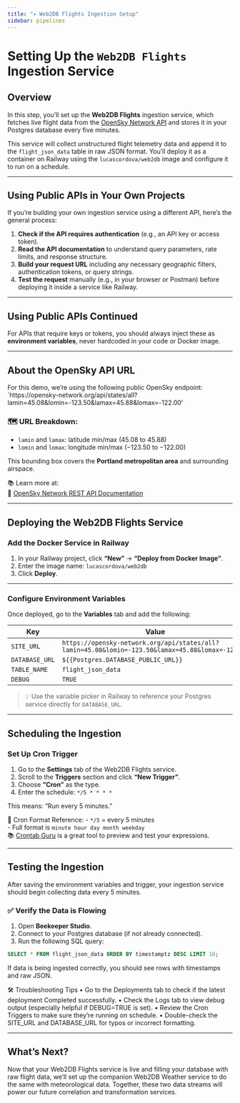 ```yaml
---
title: "✈️ Web2DB Flights Ingestion Setup"
sidebar: pipelines
---
```


# Setting Up the `Web2DB Flights` Ingestion Service

## Overview

In this step, you’ll set up the **Web2DB Flights** ingestion service, which fetches live flight data from the [OpenSky Network API](https://opensky-network.org/apidoc/rest.html) and stores it in your Postgres database every five minutes.

This service will collect unstructured flight telemetry data and append it to the `flight_json_data` table in raw JSON format. You'll deploy it as a container on Railway using the `lucascordova/web2db` image and configure it to run on a schedule.

---

## Using Public APIs in Your Own Projects

If you're building your own ingestion service using a different API, here’s the general process:

1. **Check if the API requires authentication** (e.g., an API key or access token).
2. **Read the API documentation** to understand query parameters, rate limits, and response structure.
3. **Build your request URL** including any necessary geographic filters, authentication tokens, or query strings.
4. **Test the request** manually (e.g., in your browser or Postman) before deploying it inside a service like Railway.

--- 

## Using Public APIs Continued

For APIs that require keys or tokens, you should always inject these as **environment variables**, never hardcoded in your code or Docker image.

---

## About the OpenSky API URL

For this demo, we're using the following public OpenSky endpoint:
`https://opensky-network.org/api/states/all?lamin=45.08&lomin=-123.50&lamax=45.88&lomax=-122.00'

### 🗺️ URL Breakdown:

- `lamin` and `lamax`: latitude min/max (45.08 to 45.88)
- `lomin` and `lomax`: longitude min/max (−123.50 to −122.00)

This bounding box covers the **Portland metropolitan area** and surrounding airspace.

📚 Learn more at:  
🔗 [OpenSky Network REST API Documentation](https://opensky-network.org/apidoc/rest.html)

---

## Deploying the Web2DB Flights Service

### Add the Docker Service in Railway

1. In your Railway project, click **“New”** → **“Deploy from Docker Image”**.
2. Enter the image name:  `lucascordova/web2db`
3. Click **Deploy**.

---

### Configure Environment Variables

Once deployed, go to the **Variables** tab and add the following:

| Key            | Value                                                                                      |
|----------------|--------------------------------------------------------------------------------------------|
| `SITE_URL`     | `https://opensky-network.org/api/states/all?lamin=45.08&lomin=-123.50&lamax=45.88&lomax=-122.00` |
| `DATABASE_URL` | `${{Postgres.DATABASE_PUBLIC_URL}}`                                                       |
| `TABLE_NAME`   | `flight_json_data`                                                                         |
| `DEBUG`        | `TRUE`                                                                                     |

> 💡 Use the variable picker in Railway to reference your Postgres service directly for `DATABASE_URL`.

---

## Scheduling the Ingestion

### Set Up Cron Trigger

1. Go to the **Settings** tab of the Web2DB Flights service.
2. Scroll to the **Triggers** section and click **“New Trigger”**.
3. Choose **“Cron”** as the type.
4. Enter the schedule: `*/5 * * * *`

This means: "Run every 5 minutes."

🧠 Cron Format Reference:
- `*/5` = every 5 minutes  
- Full format is `minute hour day month weekday`  
📚 [Crontab Guru](https://crontab.guru/#*/5_*_*_*_*) is a great tool to preview and test your expressions.

---

## Testing the Ingestion

After saving the environment variables and trigger, your ingestion service should begin collecting data every 5 minutes.

### ✅ Verify the Data is Flowing

1. Open **Beekeeper Studio**.
2. Connect to your Postgres database (if not already connected).
3. Run the following SQL query:

```sql
SELECT * FROM flight_json_data ORDER BY timestamptz DESC LIMIT 10;
```

If data is being ingested correctly, you should see rows with timestamps and raw JSON.

🛠️ Troubleshooting Tips
	•	Go to the Deployments tab to check if the latest deployment Completed successfully.
	•	Check the Logs tab to view debug output (especially helpful if DEBUG=TRUE is set).
	•	Review the Cron Triggers to make sure they’re running on schedule.
	•	Double-check the SITE_URL and DATABASE_URL for typos or incorrect formatting.

--- 

## What’s Next?

Now that your Web2DB Flights service is live and filling your database with raw flight data, we’ll set up the companion Web2DB Weather service to do the same with meteorological data. Together, these two data streams will power our future correlation and transformation services.
